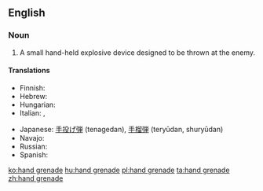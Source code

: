 {{wikipedia}}

==English==

===Noun===
{{en-noun|sg=[[hand]] [[grenade]]}}

# {{military}} A small hand-held explosive device designed to be thrown at the enemy.

====Translations====
{{top}}
* Finnish: {{t-|fi|käsikranaatti}}
* Hebrew: {{he-translation|רמון יד|rimon yad}}
* Hungarian: {{t+|hu|kézigránát}}
* Italian: {{t-|it|granata|f}}, {{t-|it|bomba a mano|f}}
{{mid}}
* Japanese: [[手投げ弾]] (tenagedan), [[手榴弾]] (teryūdan, shuryūdan)
* Navajo: {{tø|nv|dadilhóni aheltł'idígíí}}
* Russian: {{t+|ru|граната|f|tr=granáta|sc=Cyrl}}
* Spanish: {{t+|es|granada de mano|f}}
{{bottom}}

[[ko:hand grenade]]
[[hu:hand grenade]]
[[pl:hand grenade]]
[[ta:hand grenade]]
[[zh:hand grenade]]